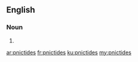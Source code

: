 ==English==

===Noun===
{{head|en|plural}}

# {{plural of|pnictide|lang=en}}

[[ar:pnictides]]
[[fr:pnictides]]
[[ku:pnictides]]
[[my:pnictides]]